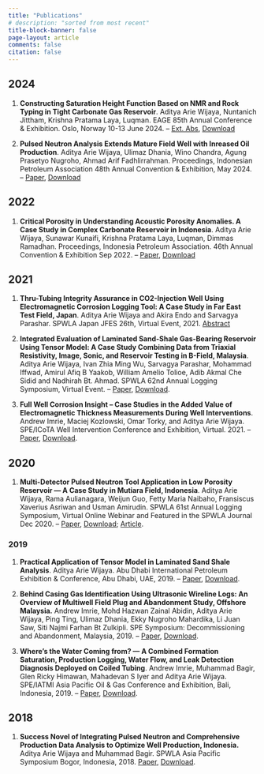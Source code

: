 ```yaml
---
title: "Publications"
# description: "sorted from most recent"
title-block-banner: false
page-layout: article
comments: false
citation: false
---
```


## 2024
1. **Constructing Saturation Height Function Based on NMR and Rock Typing in Tight Carbonate Gas Reservoir**. Aditya Arie Wijaya, Nuntanich Jittham, Krishna Pratama Laya, Luqman. EAGE 85th Annual Conference & Exhibition. Oslo, Norway 10-13 June 2024. -- [Ext. Abs](https://www.earthdoc.org/content/papers/10.3997/2214-4609.202410916), [Download](papers/EAGE_15jan24_AdityaArieWijaya.pdf)

2. **Pulsed Neutron Analysis Extends Mature Field Well with Inreased Oil Production**. Aditya Arie Wijaya, Ulimaz Dhania, Wino Chandra, Agung Prasetyo Nugroho, Ahmad Arif Fadhlirrahman. Proceedings, Indonesian Petroleum Association 48th Annual Convention & Exhibition, May 2024. -- [Paper](https://archives.datapages.com/data/ipa_pdf/2024/ipa24-e-156.html), [Download](papers/IPA24-E-156_Paper.pdf)

## 2022
1. **Critical Porosity in Understanding Acoustic Porosity Anomalies. A Case Study in Complex Carbonate Reservoir in Indonesia**. Aditya Arie Wijaya, Sunawar Kunaifi, Krishna Pratama Laya, Luqman, Dimmas Ramadhan. Proceedings, Indonesia Petroleum Association. 46th Annual Convention & Exhibition Sep 2022. -- [Paper](https://archives.datapages.com/data/ipa_pdf/2022/IPA22-G-23.htm), [Download](papers/IPA22-G-23.pdf)

## 2021
1. **Thru-Tubing Integrity Assurance in CO2-Injection Well Using Electromagnetic Corrosion Logging Tool: A Case Study in Far East Test Field, Japan**. Aditya Arie Wijaya and Akira Endo and Sarvagya Parashar. SPWLA Japan JFES 26th, Virtual Event, 2021. [Abstract](./papers/JFES.pdf)

1. **Integrated Evaluation of Laminated Sand-Shale Gas-Bearing Reservoir Using Tensor Model: A Case Study Combining Data from Triaxial Resistivity, Image, Sonic, and Reservoir Testing in B-Field, Malaysia**. Aditya Arie Wijaya, Ivan Zhia Ming Wu, Sarvagya Parashar, Mohammad Iffwad, Amirul Afiq B Yaakob, William Amelio Tolioe, Adib Akmal Che Sidid and Nadhirah Bt. Ahmad. SPWLA 62nd Annual Logging Symposium, Virtual Event. -- [Paper](https://onepetro.org/SPWLAALS/proceedings-abstract/SPWLA21/2-SPWLA21/D021S014R002/463011), [Download](papers/spwla-2021-0043.pdf).

1. **Full Well Corrosion Insight – Case Studies in the Added Value of Electromagnetic Thickness Measurements During Well Interventions**. Andrew Imrie, Maciej Kozlowski, Omar Torky, and Aditya Arie Wijaya. SPE/ICoTA Well Intervention Conference and Exhibition, Virtual. 2021. -- [Paper](https://onepetro.org/SPECTWI/proceedings-abstract/21CTWI/3-21CTWI/D031S005R002/460489#.YE9-oUb5AAQ), [Download](papers/spe-204431-ms.pdf).

## 2020
1. **Multi-Detector Pulsed Neutron Tool Application in Low Porosity Reservoir — A Case Study in Mutiara Field, Indonesia**. Aditya Arie Wijaya, Rama Aulianagara, Weijun Guo, Fetty Maria Naibaho, Fransiscus Xaverius Asriwan and Usman Amirudin. SPWLA 61st Annual Logging Symposium, Virtual Online Webinar and Featured in the SPWLA Journal Dec 2020. -- [Paper](https://onepetro.org/SPWLAALS/proceedings-abstract/SPWLA20/15-SPWLA20/D153S011R002/445732), [Download](papers/spwla-5082.pdf); [Article](papers/Wijaya_et_al_SPWLA_Dec_Journal.pdf).

### 2019
1. **Practical Application of Tensor Model in Laminated Sand Shale Analysis**. Aditya Arie Wijaya. Abu Dhabi International Petroleum Exhibition & Conference, Abu Dhabi, UAE, 2019. -- [Paper](https://onepetro.org/SPEADIP/proceedings-abstract/19ADIP/4-19ADIP/D041S111R004/216765?redirectedFrom=PDF), [Download](papers/SPE-197208-MS.pdf).

1. **Behind Casing Gas Identification Using Ultrasonic Wireline Logs: An Overview of Multiwell Field Plug and Abandonment Study, Offshore Malaysia.** Andrew Imrie, Mohd Hazwan Zainal Abidin, Aditya Arie Wijaya, Ping Ting, Ulimaz Dhania, Ekky Nugroho Mahardika, Li Juan Saw, Siti Najmi Farhan Bt Zulkipli. SPE Symposium: Decommissioning and Abandonment, Malaysia, 2019. -- [Paper](https://onepetro.org/SPESM02/proceedings-abstract/20SM02/2-20SM02/D021S004R004/219482?redirectedFrom=PDF), [Download](papers/SPE-199180-MS.pdf).

1. **Where’s the Water Coming from? — A Combined Formation Saturation, Production Logging, Water Flow, and Leak Detection Diagnosis Deployed on Coiled Tubing**. Andrew Imrie, Muhammad Bagir, Glen Ricky Himawan, Mahadevan S Iyer and Aditya Arie Wijaya. SPE/IATMI Asia Pacific Oil & Gas Conference and Exhibition, Bali, Indonesia, 2019. -- [Paper](https://onepetro.org/SPEAPOG/proceedings-abstract/19APOG/1-19APOG/D011S006R001/217327?redirectedFrom=PDF), [Download](papers/SPE-196544-MS.pdf).

## 2018
1. **Success Novel of Integrating Pulsed Neutron and Comprehensive Production Data Analysis to Optimize Well Production, Indonesia.** Aditya Arie Wijaya and Muhammad Bagir. SPWLA Asia Pacific Symposium Bogor, Indonesia, 2018. [Paper](https://onepetro.org/SPWLAAPTS/proceedings-abstract/APTS18/All-APTS18/SPWLA-2018-1841/28836), [Download](papers/SPWLA-2018-1841.pdf).








